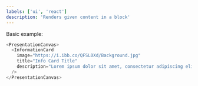 ```yaml
---
labels: ['ui', 'react']
description: 'Renders given content in a block'
---
```



Basic example:
```js live
<PresentationCanvas>
  <InformationCard
    image="https://i.ibb.co/QFSL0Xd/Background.jpg"
    title="Info Card Title"
    description="Lorem ipsum dolor sit amet, consectetur adipiscing elit. At eget iaculis eget eget neque, posuere quis placerat arcu. Ipsum est felis varius faucibus praesent convallis."
  />
</PresentationCanvas>
```
